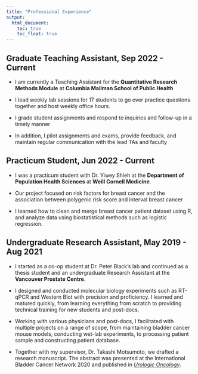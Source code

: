 ```yaml
---
title: "Professional Experience"
output: 
  html_document:
    toc: true
    toc_float: true
---
```


## Graduate Teaching Assistant, Sep 2022 - Current 

* I am currently a Teaching Assistant for the **Quantitative Research Methods Module** at **Columbia Mailman School of Public Health**

* I lead weekly lab sessions for 17 students to go over practice questions together and host weekly office hours.

* I grade student assignments and respond to inquiries and follow-up in a timely manner

* In addition, I pilot assignments and exams, provide feedback, and maintain regular communication with the lead TAs and faculty


## Practicum Student, Jun 2022 - Current

* I was a practicum student with Dr. Yiwey Shieh at the **Department of Population Health Sciences** at **Weill Cornell Medicine**.

* Our project focused on risk factors for breast cancer and the association between polygenic risk score and interval breast cancer

* I learned how to clean and merge breast cancer patient dataset using R, and analyze data using biostatistical methods such as logistic regression.


## Undergraduate Research Assistant, May 2019 - Aug 2021 

* I started as a co-op student at Dr. Peter Black's lab and continued as a thesis student and an undergraduate Research Assistant at the **Vancouver Prostate Centre**. 

* I designed and conducted molecular biology experiments such as RT-qPCR and Western Blot with precision and proficiency. I learned and matured quickly, from learning everything from scratch to providing technical training for new students and post-docs.

* Working with various physicians and post-docs, I facilitated with multiple projects on a range of scope, from maintaining bladder cancer mouse models, conducting wet-lab experiments, to processing patient sample and constructing patient database.

* Together with my supervisor, Dr. Takashi Motsumoto, we drafted a research manuscript. The abstract was presented at the International Bladder Cancer Network 2020 and published in [*Urologic Oncology*](https://doi.org/10.1016/j.urolonc.2020.10.048).